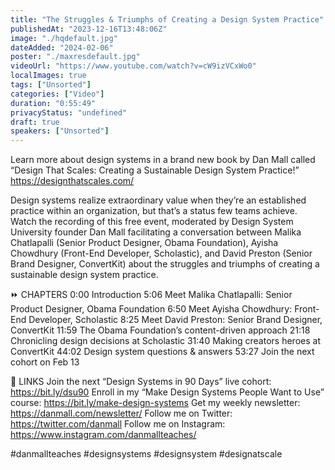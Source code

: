 ```yaml
---
title: "The Struggles & Triumphs of Creating a Design System Practice"
publishedAt: "2023-12-16T13:48:06Z"
image: "./hqdefault.jpg"
dateAdded: "2024-02-06"
poster: "./maxresdefault.jpg"
videoUrl: "https://www.youtube.com/watch?v=cW9izVCxWo0"
localImages: true
tags: ["Unsorted"]
categories: ["Video"]
duration: "0:55:49"
privacyStatus: "undefined"
draft: true
speakers: ["Unsorted"]
---
```

Learn more about design systems in a brand new book by Dan Mall called “Design That Scales: Creating a Sustainable Design System Practice!” https://designthatscales.com/

Design systems realize extraordinary value when they’re an established practice within an organization, but that’s a status few teams achieve. Watch the recording of this free event, moderated by Design System University founder Dan Mall facilitating a conversation between Malika Chatlapalli (Senior Product Designer, Obama Foundation), Ayisha Chowdhury (Front-End Developer, Scholastic), and David Preston (Senior Brand Designer, ConvertKit) about the struggles and triumphs of creating a sustainable design system practice.

⏩ CHAPTERS
0:00 Introduction
5:06 Meet Malika Chatlapalli: Senior Product Designer, Obama Foundation
6:50 Meet Ayisha Chowdhury: Front-End Developer, Scholastic
8:25 Meet David Preston: Senior Brand Designer, ConvertKit
11:59 The Obama Foundation’s content-driven approach
21:18 Chronicling design decisions at Scholastic
31:40 Making creators heroes at ConvertKit
44:02 Design system questions & answers
53:27 Join the next cohort on Feb 13 

🔗 LINKS
Join the next “Design Systems in 90 Days” live cohort: https://bit.ly/dsu90
Enroll in my “Make Design Systems People Want to Use” course: https://bit.ly/make-design-systems
Get my weekly newsletter: https://danmall.com/newsletter/
Follow me on Twitter: https://twitter.com/danmall
Follow me on Instagram: https://www.instagram.com/danmallteaches/

#danmallteaches #designsystems #designsystem #designatscale
